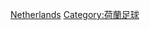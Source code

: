 {{Catnav|頁面分類|...|荷蘭體育|荷蘭足球|荷蘭足球俱樂部}}
{{Catnav|頁面分類|...|各國足球|荷蘭足球|荷蘭足球俱樂部}}
{{Commonscat|Association football players by team in the Netherlands}}

[[Category:各國球會的足球運動員|Netherlands]]
[[Category:荷蘭足球|Category:荷蘭足球]]